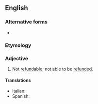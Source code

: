 ==English==

===Alternative forms===
* {{l|en|non-refundable}}

===Etymology===
{{prefix|en|non|refundabl}}

===Adjective===
{{en-adj|-}}

# Not [[refundable]]; not able to be [[refund]]ed.

====Translations====
{{trans-top}}
* Italian: {{t|it|[[non]] [[rimborsabile]]}}
* Spanish: {{t|es|a fondo perdido}}
{{trans-mid}}
{{trans-bottom}}